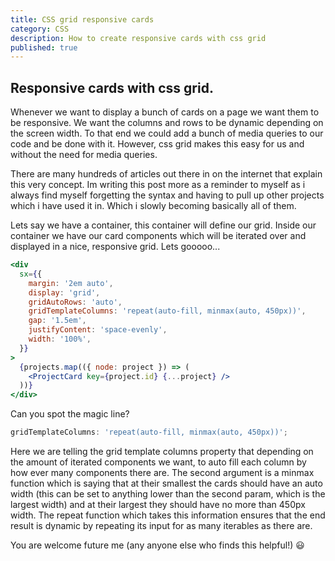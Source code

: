 ```yaml
---
title: CSS grid responsive cards
category: CSS
description: How to create responsive cards with css grid
published: true
---
```


## Responsive cards with css grid.

Whenever we want to display a bunch of cards on a page we want them to be responsive. We want the columns and rows to be dynamic depending on the screen width. To that end we could add a bunch of media queries to our code and be done with it. However, css grid makes this easy for us and without the need for media queries.

There are many hundreds of articles out there in on the internet that explain this very concept. Im writing this post more as a reminder to myself as i always find myself forgetting the syntax and having to pull up other projects which i have used it in. Which i slowly becoming basically all of them.

Lets say we have a container, this container will define our grid. Inside our container we have our card components which will be iterated over and displayed in a nice, responsive grid. Lets gooooo...

```jsx
<div
  sx={{
    margin: '2em auto',
    display: 'grid',
    gridAutoRows: 'auto',
    gridTemplateColumns: 'repeat(auto-fill, minmax(auto, 450px))',
    gap: '1.5em',
    justifyContent: 'space-evenly',
    width: '100%',
  }}
>
  {projects.map(({ node: project }) => (
    <ProjectCard key={project.id} {...project} />
  ))}
</div>
```

Can you spot the magic line?

```jsx
gridTemplateColumns: 'repeat(auto-fill, minmax(auto, 450px))';
```

Here we are telling the grid template columns property that depending on the amount of iterated components we want, to auto fill each column by how ever many components there are. The second argument is a minmax function which is saying that at their smallest the cards should have an auto width (this can be set to anything lower than the second param, which is the largest width) and at their largest they should have no more than 450px width. The repeat function which takes this information ensures that the end result is dynamic by repeating its input for as many iterables as there are.

You are welcome future me (any anyone else who finds this helpful!) 😃

